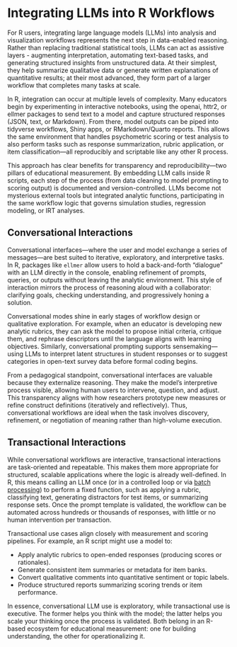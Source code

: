 # Integrating LLMs into R Workflows

For R users, integrating large language models (LLMs) into analysis and visualization workflows represents the next step in data-enabled reasoning. 
Rather than replacing traditional statistical tools, LLMs can act as assistive layers - augmenting interpretation, automating text-based tasks, and generating structured insights from unstructured data. 
At their simplest, they help summarize qualitative data or generate written explanations of quantitative results; at their most advanced, they form part of a larger workflow that completes many tasks at scale.

In R, integration can occur at multiple levels of complexity. Many educators begin by experimenting in interactive notebooks, using the openai, httr2, or ellmer packages to send text to a model and capture structured responses (JSON, text, or Markdown). From there, model outputs can be piped into tidyverse workflows, Shiny apps, or RMarkdown/Quarto reports. This allows the same environment that handles psychometric scoring or test analysis to also perform tasks such as response summarization, rubric application, or item classification—all reproducibly and scriptable like any other R process.

This approach has clear benefits for transparency and reproducibility—two pillars of educational measurement. By embedding LLM calls inside R scripts, each step of the process (from data cleaning to model prompting to scoring output) is documented and version-controlled. LLMs become not mysterious external tools but integrated analytic functions, participating in the same workflow logic that governs simulation studies, regression modeling, or IRT analyses.

## Conversational Interactions

Conversational interfaces—where the user and model exchange a series of messages—are best suited to iterative, exploratory, and interpretive tasks. 
In R, packages like `ellmer` allow users to hold a back-and-forth “dialogue” with an LLM directly in the console, enabling refinement of prompts, queries, or outputs without leaving the analytic environment. 
This style of interaction mirrors the process of reasoning aloud with a collaborator: clarifying goals, checking understanding, and progressively honing a solution.

Conversational modes shine in early stages of workflow design or qualitative exploration. 
For example, when an educator is developing new analytic rubrics, they can ask the model to propose initial criteria, critique them, and rephrase descriptors until the language aligns with learning objectives. 
Similarly, conversational prompting supports sensemaking—using LLMs to interpret latent structures in student responses or to suggest categories in open-text survey data before formal coding begins.

From a pedagogical standpoint, conversational interfaces are valuable because they externalize reasoning. 
They make the model’s interpretive process visible, allowing human users to intervene, question, and adjust. 
This transparency aligns with how researchers prototype new measures or refine construct definitions (iteratively and reflectively). 
Thus, conversational workflows are ideal when the task involves discovery, refinement, or negotiation of meaning rather than high-volume execution.

## Transactional Interactions

While conversational workflows are interactive, transactional interactions are task-oriented and repeatable.
This makes them more appropriate for structured, scalable applications where the logic is already well-defined. 
In R, this means calling an LLM once (or in a controlled loop or via [batch processing](@sec-batch-processing)) to perform a fixed function, such as applying a rubric, classifying text, generating distractors for test items, or summarizing response sets. Once the prompt template is validated, the workflow can be automated across hundreds or thousands of responses, with little or no human intervention per transaction.

Transactional use cases align closely with measurement and scoring pipelines. For example, an R script might use a model to:

- Apply analytic rubrics to open-ended responses (producing scores or rationales).
- Generate consistent item summaries or metadata for item banks.
- Convert qualitative comments into quantitative sentiment or topic labels.
- Produce structured reports summarizing scoring trends or item performance.

In essence, conversational LLM use is exploratory, while transactional use is executive. 
The former helps you think with the model; the latter helps you scale your thinking once the process is validated. 
Both belong in an R-based ecosystem for educational measurement: one for building understanding, the other for operationalizing it.